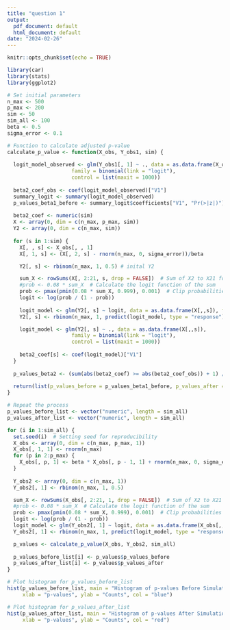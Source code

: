 ---
title: "question 1"
output:
  pdf_document: default
  html_document: default
date: "2024-02-26"
---

```{r setup, include=FALSE}
knitr::opts_chunk$set(echo = TRUE)
```


```{r}
library(car)
library(stats)
library(ggplot2)
```

```{r}
# Set initial parameters
n_max <- 500
p_max <- 200
sim <- 50
sim_all <- 100
beta <- 0.5 
sigma_error <- 0.1

# Function to calculate adjusted p-value
calculate_p_value <- function(X_obs, Y_obs1, sim) {
  
  logit_model_observed <- glm(Y_obs1[, 1] ~ ., data = as.data.frame(X_obs[,,1]), 
                     family = binomial(link = "logit"),
                     control = list(maxit = 1000))
  
  beta2_coef_obs <- coef(logit_model_observed)["V1"]
  summary_logit <- summary(logit_model_observed)
  p_values_beta1_before <- summary_logit$coefficients["V1", "Pr(>|z|)"]
  
  beta2_coef <- numeric(sim)
  X <- array(0, dim = c(n_max, p_max, sim))
  Y2 <- array(0, dim = c(n_max, sim)) 
  
  for (s in 1:sim) {
    X[, , s] <- X_obs[, , 1]
    X[, 1, s] <- (X[, 2, s] - rnorm(n_max, 0, sigma_error))/beta

    Y2[, s] <- rbinom(n_max, 1, 0.5) # inital Y2

    sum_X <- rowSums(X[, 2:21, s, drop = FALSE])  # Sum of X2 to X21 for simulation s
    #prob <- 0.08 * sum_X  # Calculate the logit function of the sum
    prob <- pmax(pmin(0.08 * sum_X, 0.999), 0.001)  # Clip probabilities to [0.001, 0.999] to avoid error
    logit <- log(prob / (1 - prob))
    
    logit_model <- glm(Y2[, s] ~ logit, data = as.data.frame(X[,,s]), family = binomial(link = "logit"))
    Y2[, s] <- rbinom(n_max, 1, predict(logit_model, type = "response"))

    logit_model <- glm(Y2[, s] ~ ., data = as.data.frame(X[,,s]), 
                     family = binomial(link = "logit"),
                     control = list(maxit = 1000))
  
    beta2_coef[s] <- coef(logit_model)["V1"]
  }
  
  p_values_beta2 <- (sum(abs(beta2_coef) >= abs(beta2_coef_obs)) + 1) / (sim + 1)
  
  return(list(p_values_before = p_values_beta1_before, p_values_after = p_values_beta2))
}
```

```{r}
# Repeat the process 
p_values_before_list <- vector("numeric", length = sim_all)
p_values_after_list <- vector("numeric", length = sim_all)

for (i in 1:sim_all) {
  set.seed(i)  # Setting seed for reproducibility
  X_obs <- array(0, dim = c(n_max, p_max, 1))
  X_obs[, 1, 1] <- rnorm(n_max)
  for (p in 2:p_max) {
    X_obs[, p, 1] <- beta * X_obs[, p - 1, 1] + rnorm(n_max, 0, sigma_error)
  }
  
  Y_obs2 <- array(0, dim = c(n_max, 1))
  Y_obs2[, 1] <- rbinom(n_max, 1, 0.5)

  sum_X <- rowSums(X_obs[, 2:21, 1, drop = FALSE])  # Sum of X2 to X21 for simulation s
  #prob <- 0.08 * sum_X  # Calculate the logit function of the sum
  prob <- pmax(pmin(0.08 * sum_X, 0.999), 0.001)  # Clip probabilities to [0.001, 0.999] to avoid error
  logit <- log(prob / (1 - prob))
  logit_model <- glm(Y_obs2[, 1] ~ logit, data = as.data.frame(X_obs[,,1]), family = binomial(link = "logit"))
  Y_obs2[, 1] <- rbinom(n_max, 1, predict(logit_model, type = "response"))

  p_values <- calculate_p_value(X_obs, Y_obs2, sim_all)
  
  p_values_before_list[i] <- p_values$p_values_before
  p_values_after_list[i] <- p_values$p_values_after
}

# Plot histogram for p_values_before_list
hist(p_values_before_list, main = "Histogram of p-values Before Simulation",
     xlab = "p-values", ylab = "Counts", col = "blue")

# Plot histogram for p_values_after_list
hist(p_values_after_list, main = "Histogram of p-values After Simulation",
     xlab = "p-values", ylab = "Counts", col = "red")

```
























